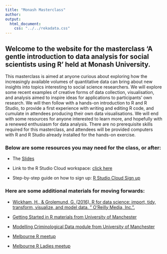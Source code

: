 ```yaml
---
title: "Monash Masterclass"
author: 
output:
  html_document:
    css: "../../rekadata.css"
---
```


## Welcome to the website for the masterclass 'A gentle introduction to data analysis for social scientists using R' held at Monash University. 

This masterclass is aimed at anyone curious about exploring how the increasingly available volumes of quantitative data can bring about new insights into topics interesting to social science researchers. We will explore some recent examples of creative forms of data collection, visualisation, and analysis aimed to inspire ideas for applications to participants' own research. We will then follow with a hands-on introduction to R and R Studio, to provide a first experience with writing and editing R code, and cumulate in attendees producing their own data visualisations. We will end with some resources for anyone interested to learn more, and hopefully with a renewed enthusiasm for data analysis. There are no prerequisite skills required for this masterclass, and attendees will be provided computers with R and R Studio already installed for the hands-on exercise.

### Below are some resources you may need for the class, or after:

- The [Slides](https://www.dropbox.com/s/ksv8fnpxlqgzywn/getting_friendly_with_data.pptx?dl=1)

- Link to the R Studio Cloud workspace:  [click here](https://rstudio.cloud/spaces/53522/join?access_code=M08YYAUtEQKJSvGDgOaXEABbXDX52zrRkCj%2BQmIB) 

- Step-by-step guide on how to sign up: [R Studio Cloud Sign up](https://rekadata.net/teaching/monash_masterclass/rsc_signup.html)

### Here are some additional materials for moving forwards: 

- [Wickham, H., & Grolemund, G. (2016). R for data science: import, tidy, transform, visualize, and model data. " O'Reilly Media, Inc.".](https://r4ds.had.co.nz/)

- [Getting Started in R materials from University of Manchester](https://rcatlord.github.io/GSinR/)

- [Modelling Criminological Data module from University of Manchester](https://jjmedinaariza.github.io/modelling_book/)

- [Melbourne R meetup](https://www.meetup.com/MelbURN-Melbourne-Users-of-R-Network/)

- [Melbourne R Ladies meetup](https://www.meetup.com/rladies-melbourne/)

